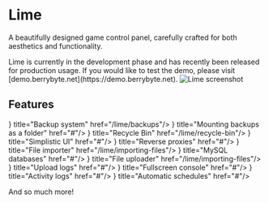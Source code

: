
# Lime

A beautifully designed game control panel, carefully crafted for both aesthetics and functionality.

<Callout type="info" emoji="ℹ️">
    Lime is currently in the development phase and has recently been released for production usage. If you would like to
    test the demo, please visit [demo.berrybyte.net](https://demo.berrybyte.net).
</Callout>

<img className="mt-3" src="/images/lime/1.png" alt="Lime screenshot"/>

## Features

<Cards>
    <Card icon={<Spark className="w-6 h-6"/>} title="Backup system" href="/lime/backups"/>
    <Card icon={<Spark className="w-6 h-6"/>} title="Mounting backups as a folder" href="#"/>
    <Card icon={<Spark className="w-6 h-6"/>} title="Recycle Bin" href="/lime/recycle-bin"/>
    <Card icon={<Spark className="w-6 h-6"/>} title="Simplistic UI" href="#"/>
    <Card icon={<Spark className="w-6 h-6"/>} title="Reverse proxies" href="#"/>
    <Card icon={<Spark className="w-6 h-6"/>} title="File importer" href="/lime/importing-files"/>
    <Card icon={<Spark className="w-6 h-6"/>} title="MySQL databases" href="#"/>
    <Card icon={<Spark className="w-6 h-6"/>} title="File uploader" href="/lime/importing-files"/>
    <Card icon={<Spark className="w-6 h-6"/>} title="Upload logs" href="#"/>
    <Card icon={<Spark className="w-6 h-6"/>} title="Fullscreen console" href="#"/>
    <Card icon={<Spark className="w-6 h-6"/>} title="Activity logs" href="#"/>
    <Card icon={<Spark className="w-6 h-6"/>} title="Automatic schedules" href="#"/>
</Cards>

And so much more!

